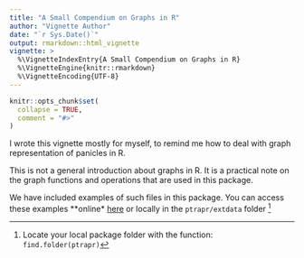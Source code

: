 ```yaml
---
title: "A Small Compendium on Graphs in R"
author: "Vignette Author"
date: "`r Sys.Date()`"
output: rmarkdown::html_vignette
vignette: >
  %\VignetteIndexEntry{A Small Compendium on Graphs in R}
  %\VignetteEngine{knitr::rmarkdown}
  %\VignetteEncoding{UTF-8}
---
```


```r
knitr::opts_chunk$set(
  collapse = TRUE,
  comment = "#>"
)
```

I wrote this vignette mostly for myself, to remind me how to deal with graph representation of panicles in R.

This is not a general introduction about graphs in R. It is a practical note on the graph functions and operations that are used in this package.

We have included examples of such files in this package. You can access these examples **online* [here](https://github.com/othomantegazza/ptrapr) or locally in the `ptrapr/extdata` folder [^find.package]

[^find.package]: Locate your local package folder with the function: `find.folder(ptrapr)`
